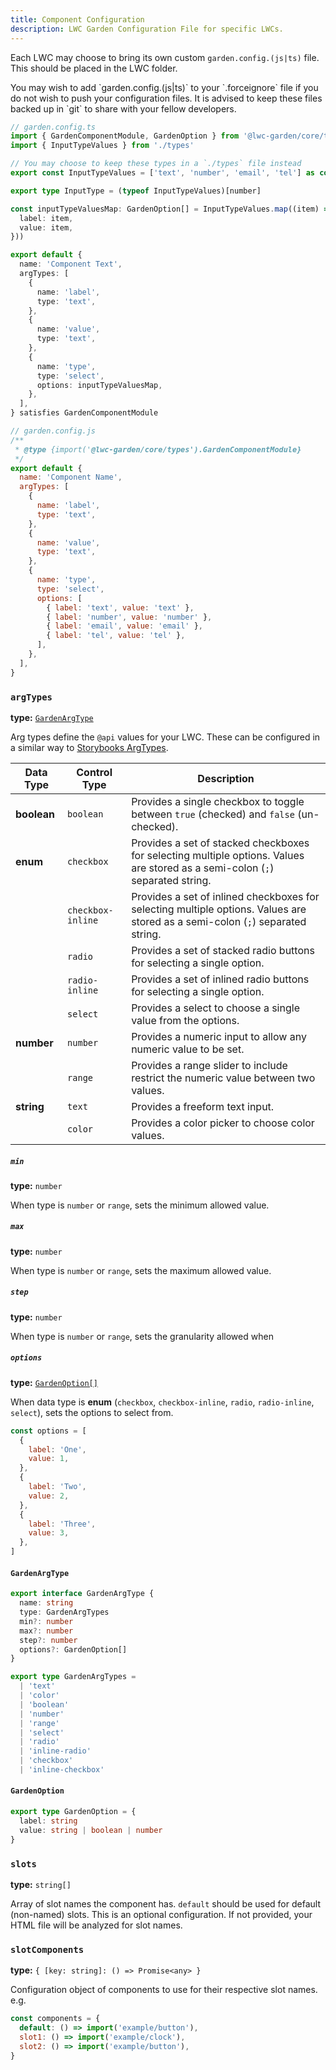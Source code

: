 ```yaml
---
title: Component Configuration
description: LWC Garden Configuration File for specific LWCs.
---
```



Each LWC may choose to bring its own custom `garden.config.(js|ts)` file. This should be placed in the LWC folder.

<Aside type='note'>
  You may wish to add `garden.config.(js|ts)` to your `.forceignore` file if you do
  not wish to push your configuration files. It is advised to keep these files
  backed up in `git` to share with your fellow developers.
</Aside>

```ts
// garden.config.ts
import { GardenComponentModule, GardenOption } from '@lwc-garden/core/types'
import { InputTypeValues } from './types'

// You may choose to keep these types in a `./types` file instead
export const InputTypeValues = ['text', 'number', 'email', 'tel'] as const

export type InputType = (typeof InputTypeValues)[number]

const inputTypeValuesMap: GardenOption[] = InputTypeValues.map((item) => ({
  label: item,
  value: item,
}))

export default {
  name: 'Component Text',
  argTypes: [
    {
      name: 'label',
      type: 'text',
    },
    {
      name: 'value',
      type: 'text',
    },
    {
      name: 'type',
      type: 'select',
      options: inputTypeValuesMap,
    },
  ],
} satisfies GardenComponentModule
```

```js
// garden.config.js
/**
 * @type {import('@lwc-garden/core/types').GardenComponentModule}
 */
export default {
  name: 'Component Name',
  argTypes: [
    {
      name: 'label',
      type: 'text',
    },
    {
      name: 'value',
      type: 'text',
    },
    {
      name: 'type',
      type: 'select',
      options: [
        { label: 'text', value: 'text' },
        { label: 'number', value: 'number' },
        { label: 'email', value: 'email' },
        { label: 'tel', value: 'tel' },
      ],
    },
  ],
}
```

### `argTypes`

**type:** [`GardenArgType`](#gardenargtype)

Arg types define the `@api` values for your LWC. These can be configured in a similar way to <a href="https://storybook.js.org/docs/api/arg-types" target="_blank">Storybooks ArgTypes</a>.

| Data Type   | Control Type      | Description                                                                                                                    |
| ----------- | ----------------- | ------------------------------------------------------------------------------------------------------------------------------ |
| **boolean** | `boolean`         | Provides a single checkbox to toggle between `true` (checked) and `false` (un-checked).                                        |
| **enum**    | `checkbox`        | Provides a set of stacked checkboxes for selecting multiple options. Values are stored as a semi-colon (`;`) separated string. |
|             | `checkbox-inline` | Provides a set of inlined checkboxes for selecting multiple options. Values are stored as a semi-colon (`;`) separated string. |
|             | `radio`           | Provides a set of stacked radio buttons for selecting a single option.                                                         |
|             | `radio-inline`    | Provides a set of inlined radio buttons for selecting a single option.                                                         |
|             | `select`          | Provides a select to choose a single value from the options.                                                                   |
| **number**  | `number`          | Provides a numeric input to allow any numeric value to be set.                                                                 |
|             | `range`           | Provides a range slider to include restrict the numeric value between two values.                                              |
| **string**  | `text`            | Provides a freeform text input.                                                                                                |
|             | `color`           | Provides a color picker to choose color values.                                                                                |

##### `min`

**type:** `number`

When type is `number` or `range`, sets the minimum allowed value.

##### `max`

**type:** `number`

When type is `number` or `range`, sets the maximum allowed value.

##### `step`

**type:** `number`

When type is `number` or `range`, sets the granularity allowed when

##### `options`

**type:** [`GardenOption[]`](#gardenoption)

When data type is **enum** (`checkbox`, `checkbox-inline`, `radio`, `radio-inline`, `select`), sets the options to select from.

```js
const options = [
  {
    label: 'One',
    value: 1,
  },
  {
    label: 'Two',
    value: 2,
  },
  {
    label: 'Three',
    value: 3,
  },
]
```

#### `GardenArgType`

```ts
export interface GardenArgType {
  name: string
  type: GardenArgTypes
  min?: number
  max?: number
  step?: number
  options?: GardenOption[]
}

export type GardenArgTypes =
  | 'text'
  | 'color'
  | 'boolean'
  | 'number'
  | 'range'
  | 'select'
  | 'radio'
  | 'inline-radio'
  | 'checkbox'
  | 'inline-checkbox'
```

#### `GardenOption`

```ts
export type GardenOption = {
  label: string
  value: string | boolean | number
}
```

### `slots`

**type:** `string[]`

Array of slot names the component has. `default` should be used for default (non-named) slots. This is an optional configuration. If not provided, your HTML file will be analyzed for slot names.

### `slotComponents`

**type:** `{ [key: string]: () => Promise<any> }`

Configuration object of components to use for their respective slot names. e.g.

```js
const components = {
  default: () => import('example/button'),
  slot1: () => import('example/clock'),
  slot2: () => import('example/button'),
}
```
